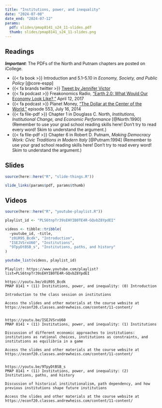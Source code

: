 ```yaml
---
title: "Institutions, power, and inequality"
date: "2024-07-08"
date_end: "2024-07-12"
params:
  pdf: slides/pmap8141_s24_11-slides.pdf
  thumb: slides/pmap8141_s24_11-slides.png
---
```


## Readings

***Important***: The PDFs of the North and Putnam chapters are posted on iCollege.

- {{< fa book >}} Introduction and 5.1–5.10 in *Economy, Society, and Public Policy* [@core-espp]
- {{< fa brands twitter >}} [Tweet by Jennifer Victor](https://twitter.com/jennifernvictor/status/1042181507480203264)
- {{< fa podcast >}} Freakonomics Radio, ["Earth 2.0: What Would Our Economy Look Like?,"](http://freakonomics.com/podcast/earth-2-0-economics-edition-part-1/) April 12, 2017
- {{< fa podcast >}} Planet Money, ["The Dollar at the Center of the World,"](https://www.npr.org/sections/money/2014/07/16/331743569/episode-552-the-dollar-at-the-center-of-the-world) episode 553, July 16, 2014
- {{< fa file-pdf >}} Chapter 1 in Douglass C. North, *Institutions, Institutional Change, and Economic Performance* [@North:1990] (Remember to use your grad school reading skills here! Don't try to read every word! Skim to understand the argument.)
- {{< fa file-pdf >}} Chapter 6 in Robert D. Putnam, *Making Democracy Work: Civic Traditions in Modern Italy* [@Putnam:1994] (Remember to use your grad school reading skills here! Don't try to read every word! Skim to understand the argument.)


## Slides

```r
source(here::here("R", "slide-things.R"))

slide_links(params$pdf, params$thumb)
```


## Videos

```r
source(here::here("R", "youtube-playlist.R"))

playlist_id <- "PLS6tnpTr39sEHYIB0TE4R-GQvbZ8YpdEI"

videos <- tibble::tribble(
  ~youtube_id, ~title,
  "z0iR95_Bcdk", "Introduction",
  "ISEJVSrxU60", "Institutions",
  "9TpyDtBSB_s", "Institutions, paths, and history"
)

youtube_list(videos, playlist_id)
```


```cat
Playlist: https://www.youtube.com/playlist?list=PLS6tnpTr39sEHYIB0TE4R-GQvbZ8YpdEI

https://youtu.be/z0iR95_Bcdk
PMAP 8141 • (11) Institutions, power, and inequality: (0) Introduction

Introduction to the class session on institutions

Access the slides and other materials at the course website at https://econf20.classes.andrewheiss.com/content/11-content/


https://youtu.be/ISEJVSrxU60
PMAP 8141 • (11) Institutions, power, and inequality: (1) Institutions

Discussion of different economic approaches to institutions: institutions as rational choices, institutions as constraints, and institutions as equilibria in a game

Access the slides and other materials at the course website at https://econf20.classes.andrewheiss.com/content/11-content/


https://youtu.be/9TpyDtBSB_s
PMAP 8141 • (11) Institutions, power, and inequality: (2) Institutions, paths, and history

Discussion of historical institutionalism, path dependency, and how previous institutions shape future institutions

Access the slides and other materials at the course website at https://econf20.classes.andrewheiss.com/content/11-content/
```
